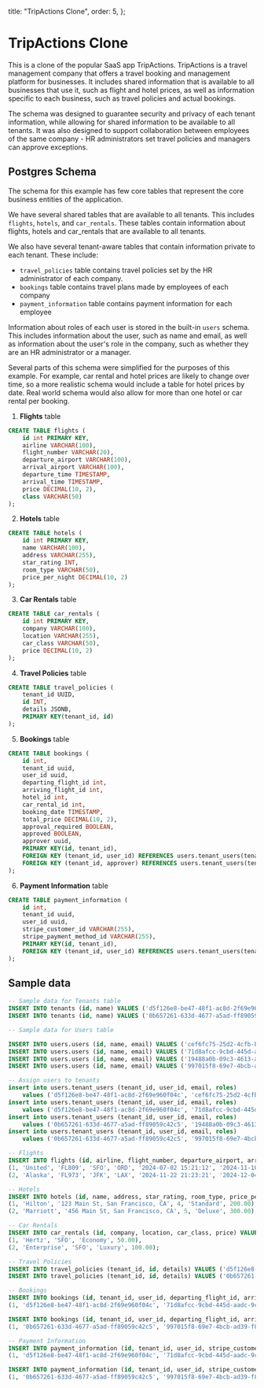 
  title: "TripActions Clone",
  order: 5,
};

# TripActions Clone

This is a clone of the popular SaaS app TripActions. TripActions is a travel management company that offers a travel booking and management platform for businesses.
It includes shared information that is available to all businesses that use it, such as flight and hotel prices, as well as information specific to each business, such as travel policies and actual bookings.

The schema was designed to guarantee security and privacy of each tenant information, while allowing for shared information to be available to all tenants.
It was also designed to support collaboration between employees of the same company - HR administrators set travel policies and managers can approve exceptions.

## Postgres Schema

The schema for this example has few core tables that represent the core business entities of the application.

We have several shared tables that are available to all tenants. This includes `flights`, `hotels`, and `car_rentals`. These tables contain information about flights, hotels and car_rentals that are available to all tenants.

We also have several tenant-aware tables that contain information private to each tenant. These include:

- `travel_policies` table contains travel policies set by the HR administrator of each company.
- `bookings` table contains travel plans made by employees of each company
- `payment_information` table contains payment information for each employee

Information about roles of each user is stored in the built-in `users` schema. This includes information about the user, such as name and email, as well as information about the user's role in the company, such as whether they are an HR administrator or a manager.

Several parts of this schema were simplified for the purposes of this example.
For example, car rental and hotel prices are likely to change over time, so a more realistic schema would include a table for hotel prices by date.
Real world schema would also allow for more than one hotel or car rental per booking.

1. **Flights** table

```sql
CREATE TABLE flights (
    id int PRIMARY KEY,
    airline VARCHAR(100),
    flight_number VARCHAR(20),
    departure_airport VARCHAR(100),
    arrival_airport VARCHAR(100),
    departure_time TIMESTAMP,
    arrival_time TIMESTAMP,
    price DECIMAL(10, 2),
    class VARCHAR(50)
);
```

2. **Hotels** table

```sql
CREATE TABLE hotels (
    id int PRIMARY KEY,
    name VARCHAR(100),
    address VARCHAR(255),
    star_rating INT,
    room_type VARCHAR(50),
    price_per_night DECIMAL(10, 2)
);
```

3. **Car Rentals** table

```sql
CREATE TABLE car_rentals (
    id int PRIMARY KEY,
    company VARCHAR(100),
    location VARCHAR(255),
    car_class VARCHAR(50),
    price DECIMAL(10, 2)
);
```

4. **Travel Policies** table

```sql
CREATE TABLE travel_policies (
    tenant_id UUID,
    id INT,
    details JSONB,
    PRIMARY KEY(tenant_id, id)
);
```

5. **Bookings** table

```sql
CREATE TABLE bookings (
    id int,
    tenant_id uuid,
    user_id uuid,
    departing_flight_id int,
    arriving_flight_id int,
    hotel_id int,
    car_rental_id int,
    booking_date TIMESTAMP,
    total_price DECIMAL(10, 2),
    approval_required BOOLEAN,
    approved BOOLEAN,
    approver uuid,
    PRIMARY KEY(id, tenant_id),
    FOREIGN KEY (tenant_id, user_id) REFERENCES users.tenant_users(tenant_id, user_id),
    FOREIGN KEY (tenant_id, approver) REFERENCES users.tenant_users(tenant_id, user_id)
);
```

6. **Payment Information** table

```sql
CREATE TABLE payment_information (
    id int,
    tenant_id uuid,
    user_id uuid,
    stripe_customer_id VARCHAR(255),
    stripe_payment_method_id VARCHAR(255),
    PRIMARY KEY(id, tenant_id),
    FOREIGN KEY (tenant_id, user_id) REFERENCES users.tenant_users(tenant_id, user_id)
);
```

## Sample data

```sql
-- Sample data for Tenants table
INSERT INTO tenants (id, name) VALUES ('d5f126e8-be47-48f1-ac8d-2f69e960f04c', 'Quantum Innovations Inc.');
INSERT INTO tenants (id, name) VALUES ('0b657261-633d-4677-a5ad-ff89059c42c5', 'Bright Horizon Enterprises');

-- Sample data for Users table

INSERT INTO users.users (id, name, email) VALUES ('cef6fc75-25d2-4cfb-b328-99a0e6f79ae6',  'Emily Johnson',       'emily.johnson@gmail.com');
INSERT INTO users.users (id, name, email) VALUES ('71d8afcc-9cbd-445d-aadc-9cb844008734',  'Sophia Martinez',     'sophia.martinez@outlook.com');
INSERT INTO users.users (id, name, email) VALUES ('19488a0b-09c3-4613-a8c0-2874f0d66497',  'David Brown',         'david.brown@icloud.com');
INSERT INTO users.users (id, name, email) VALUES ('997015f8-69e7-4bcb-ad39-f8f69f8e8b43',  'Isabella Rodriguez',  'isabella.rodriguez@protonmail.com');

-- Assign users to tenants
insert into users.tenant_users (tenant_id, user_id, email, roles)
    values ('d5f126e8-be47-48f1-ac8d-2f69e960f04c', 'cef6fc75-25d2-4cfb-b328-99a0e6f79ae6', 'ejohnson@quantuminv.com','{"admin"}');
insert into users.tenant_users (tenant_id, user_id, email, roles)
    values ('d5f126e8-be47-48f1-ac8d-2f69e960f04c', '71d8afcc-9cbd-445d-aadc-9cb844008734', 'martinex@quantuminv.com','{"engineer"}');
insert into users.tenant_users (tenant_id, user_id, email, roles)
    values ('0b657261-633d-4677-a5ad-ff89059c42c5', '19488a0b-09c3-4613-a8c0-2874f0d66497', 'dbrown@brighthorizon.com','{"manager"}');
insert into users.tenant_users (tenant_id, user_id, email, roles)
    values ('0b657261-633d-4677-a5ad-ff89059c42c5', '997015f8-69e7-4bcb-ad39-f8f69f8e8b43', 'rodriguez@brighthorizon.com','{"lawyer"}');

-- Flights
INSERT INTO flights (id, airline, flight_number, departure_airport, arrival_airport, departure_time, arrival_time, price, class) VALUES
(1, 'United', 'FL809', 'SFO', 'ORD', '2024-07-02 15:21:12', '2024-11-10 14:41:12', 384.78, 'Economy'),
(2, 'Alaska', 'FL973', 'JFK', 'LAX', '2024-11-22 21:23:21', '2024-12-04 03:12:18', 2807.42, 'Business');

-- Hotels
INSERT INTO hotels (id, name, address, star_rating, room_type, price_per_night) VALUES
(1, 'Hilton', '123 Main St, San Francisco, CA', 4, 'Standard', 200.00),
(2, 'Marriott', '456 Main St, San Francisco, CA', 5, 'Deluxe', 300.00);

-- Car Rentals
INSERT INTO car_rentals (id, company, location, car_class, price) VALUES
(1, 'Hertz', 'SFO', 'Economy', 50.00),
(2, 'Enterprise', 'SFO', 'Luxury', 100.00);

-- Travel Policies
INSERT INTO travel_policies (tenant_id, id, details) VALUES ('d5f126e8-be47-48f1-ac8d-2f69e960f04c', 1, '{"max_price": 500, "max_class": "Economy"}');
INSERT INTO travel_policies (tenant_id, id, details) VALUES ('0b657261-633d-4677-a5ad-ff89059c42c5', 1, '{"max_price": 1000, "max_class": "Business"}');

-- Bookings
INSERT INTO bookings (id, tenant_id, user_id, departing_flight_id, arriving_flight_id, hotel_id, car_rental_id, booking_date, total_price, approval_required, approved, approver) VALUES
(1, 'd5f126e8-be47-48f1-ac8d-2f69e960f04c', '71d8afcc-9cbd-445d-aadc-9cb844008734', 1, 2, 1, 1, '2024-07-02 15:21:12', 384.78, false, false, null);

INSERT INTO bookings (id, tenant_id, user_id, departing_flight_id, arriving_flight_id, hotel_id, car_rental_id, booking_date, total_price, approval_required, approved, approver) VALUES
(1, '0b657261-633d-4677-a5ad-ff89059c42c5', '997015f8-69e7-4bcb-ad39-f8f69f8e8b43', 2, 1, 2, 2, '2024-11-22 21:23:21', 2807.42, true, true, '19488a0b-09c3-4613-a8c0-2874f0d66497');

-- Payment Information
INSERT INTO payment_information (id, tenant_id, user_id, stripe_customer_id, stripe_payment_method_id) VALUES
(1, 'd5f126e8-be47-48f1-ac8d-2f69e960f04c', '71d8afcc-9cbd-445d-aadc-9cb844008734', 'cus_123', 'pm_123');

INSERT INTO payment_information (id, tenant_id, user_id, stripe_customer_id, stripe_payment_method_id) VALUES
(1, '0b657261-633d-4677-a5ad-ff89059c42c5', '997015f8-69e7-4bcb-ad39-f8f69f8e8b43', 'cus_456', 'pm_456');
```
